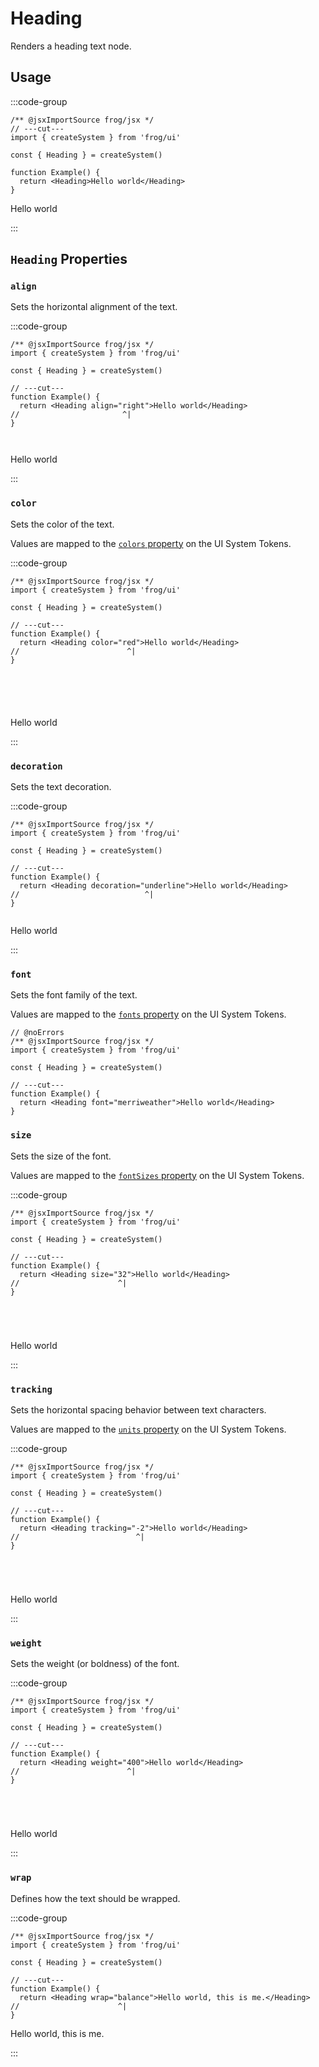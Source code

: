 
# Heading

Renders a heading text node.

## Usage

:::code-group

```tsx twoslash [Code]
/** @jsxImportSource frog/jsx */
// ---cut---
import { createSystem } from 'frog/ui'

const { Heading } = createSystem()

function Example() {
  return <Heading>Hello world</Heading>
}
```

<div data-title="Preview">
  <div style={{ fontWeight: '600', fontSize: 32 }}>Hello world</div>
</div>

:::

## `Heading` Properties

### `align`

Sets the horizontal alignment of the text.

:::code-group

```tsx twoslash [Code]
/** @jsxImportSource frog/jsx */
import { createSystem } from 'frog/ui'

const { Heading } = createSystem()

// ---cut---
function Example() {
  return <Heading align="right">Hello world</Heading>
//                       ^|
}



```

<div data-title="Preview">
  <div style={{ fontWeight: '600', fontSize: 32, textAlign: 'right' }}>Hello world</div>
</div>

:::

### `color`

Sets the color of the text.

Values are mapped to the [`colors` property](#TODO) on the UI System Tokens.

:::code-group

```tsx twoslash [Code]
/** @jsxImportSource frog/jsx */
import { createSystem } from 'frog/ui'

const { Heading } = createSystem()

// ---cut---
function Example() {
  return <Heading color="red">Hello world</Heading>
//                        ^|
}






```

<div data-title="Preview">
  <div style={{ color: 'red', fontWeight: '600', fontSize: 32 }}>Hello world</div>
</div>

:::

### `decoration`

Sets the text decoration.

:::code-group

```tsx twoslash [Code]
/** @jsxImportSource frog/jsx */
import { createSystem } from 'frog/ui'

const { Heading } = createSystem()

// ---cut---
function Example() {
  return <Heading decoration="underline">Hello world</Heading>
//                            ^|
}


```

<div data-title="Preview">
  <div style={{ fontWeight: '600', fontSize: 32, textDecoration: 'underline' }}>Hello world</div>
</div>

:::

### `font`

Sets the font family of the text.

Values are mapped to the [`fonts` property](#TODO) on the UI System Tokens.

```tsx twoslash [Code]
// @noErrors
/** @jsxImportSource frog/jsx */
import { createSystem } from 'frog/ui'

const { Heading } = createSystem()

// ---cut---
function Example() {
  return <Heading font="merriweather">Hello world</Heading>
}
```

### `size`

Sets the size of the font.

Values are mapped to the [`fontSizes` property](#TODO) on the UI System Tokens.

:::code-group

```tsx twoslash [Code]
/** @jsxImportSource frog/jsx */
import { createSystem } from 'frog/ui'

const { Heading } = createSystem()

// ---cut---
function Example() {
  return <Heading size="32">Hello world</Heading>
//                      ^|
}





```

<div data-title="Preview">
  <div style={{ fontWeight: '600', fontSize: 32 }}>Hello world</div>
</div>

:::

### `tracking`

Sets the horizontal spacing behavior between text characters.

Values are mapped to the [`units` property](#TODO) on the UI System Tokens.

:::code-group

```tsx twoslash [Code]
/** @jsxImportSource frog/jsx */
import { createSystem } from 'frog/ui'

const { Heading } = createSystem()

// ---cut---
function Example() {
  return <Heading tracking="-2">Hello world</Heading>
//                          ^|
}





```

<div data-title="Preview">
  <div style={{ fontWeight: '600', fontSize: 32, letterSpacing: '-2px' }}>Hello world</div>
</div>

:::

### `weight`

Sets the weight (or boldness) of the font.

:::code-group

```tsx twoslash [Code]
/** @jsxImportSource frog/jsx */
import { createSystem } from 'frog/ui'

const { Heading } = createSystem()

// ---cut---
function Example() {
  return <Heading weight="400">Hello world</Heading>
//                        ^|
}





```

<div data-title="Preview">
  <div style={{ fontWeight: '400', fontSize: 32, letterSpacing: '-2px' }}>Hello world</div>
</div>

:::

### `wrap`

Defines how the text should be wrapped.

:::code-group

```tsx twoslash [Code]
/** @jsxImportSource frog/jsx */
import { createSystem } from 'frog/ui'

const { Heading } = createSystem()

// ---cut---
function Example() {
  return <Heading wrap="balance">Hello world, this is me.</Heading>
//                      ^|
}
```

<div data-title="Preview">
  <div style={{ width: '200px' }}>
    <div style={{ fontWeight: '400', fontSize: 32, textWrap: 'balance' }}>Hello world, this is me.</div>
  </div>
</div>

:::
